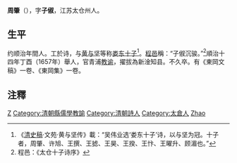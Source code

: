 '''周肇'''（{{bd|?||?|}}），字'''子俶'''，江苏太仓州人。

== 生平 ==
约顺治年間人。工於诗，与[[黄与坚|黄与坚]]等称[[娄东十子|娄东十子]]<ref>《[[清史稿|清史稿]]·文苑·黄与坚传》載：“吴伟业选‘娄东十子’诗，以与坚为冠。十子者，周肇、许旭、王撰、王摅、王昊、王揆、王忭、王曜升、顾湄也。”</ref>。[[程邑|程邑]]稱：“子俶沉骏。”<ref>程邑：《太仓十子诗序》</ref>順治十四年丁酉（1657年）舉人，官青浦[[教谕|教谕]]，擢拔為新淦知县。不久卒。有《東岡文稿》一卷、《東岡集》一卷。

==注釋==
{{reflist}}

{{清朝人物小作品}}
{{太倉十子}}
[[Category:清朝新淦縣知縣|Z]]
[[Category:清朝縣儒學教諭|Category:清朝縣儒學教諭]]
[[Category:清朝詩人|Category:清朝詩人]]
[[Category:太倉人|Category:太倉人]]
[[Category:周姓|Zhao]]